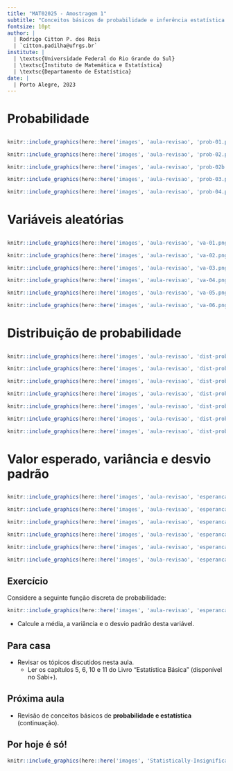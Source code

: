 ```yaml
---
title: "MAT02025 - Amostragem 1"
subtitle: "Conceitos básicos de probabilidade e inferência estatística: uma revisão"
fontsize: 10pt
author: |
  | Rodrigo Citton P. dos Reis
  | `citton.padilha@ufrgs.br`
institute: |
  | \textsc{Universidade Federal do Rio Grande do Sul}
  | \textsc{Instituto de Matemática e Estatística}
  | \textsc{Departamento de Estatística}
date: |
  | Porto Alegre, 2023
---
```


# Probabilidade

## {.allowframebreaks}

```r

knitr::include_graphics(here::here('images', 'aula-revisao', 'prob-01.png'))

```

\framebreak

```r

knitr::include_graphics(here::here('images', 'aula-revisao', 'prob-02.png'))

```

\framebreak

```r

knitr::include_graphics(here::here('images', 'aula-revisao', 'prob-02b.png'))

```

\framebreak

```r

knitr::include_graphics(here::here('images', 'aula-revisao', 'prob-03.png'))

```

\framebreak

```r

knitr::include_graphics(here::here('images', 'aula-revisao', 'prob-04.png'))

```

# Variáveis aleatórias

## {.allowframebreaks}

```r

knitr::include_graphics(here::here('images', 'aula-revisao', 'va-01.png'))

```

\framebreak

```r

knitr::include_graphics(here::here('images', 'aula-revisao', 'va-02.png'))

```

\framebreak

```r

knitr::include_graphics(here::here('images', 'aula-revisao', 'va-03.png'))

```

\framebreak

```r

knitr::include_graphics(here::here('images', 'aula-revisao', 'va-04.png'))

```

\framebreak

```r

knitr::include_graphics(here::here('images', 'aula-revisao', 'va-05.png'))

```

\framebreak

```r

knitr::include_graphics(here::here('images', 'aula-revisao', 'va-06.png'))

```

# Distribuição de probabilidade

## {.allowframebreaks}

```r

knitr::include_graphics(here::here('images', 'aula-revisao', 'dist-prob-01.png'))

```

\framebreak

```r

knitr::include_graphics(here::here('images', 'aula-revisao', 'dist-prob-02.png'))

```

\framebreak

```r

knitr::include_graphics(here::here('images', 'aula-revisao', 'dist-prob-03.png'))

```

\framebreak

```r

knitr::include_graphics(here::here('images', 'aula-revisao', 'dist-prob-04.png'))

```

\framebreak

```r

knitr::include_graphics(here::here('images', 'aula-revisao', 'dist-prob-05.png'))

```

\framebreak

```r

knitr::include_graphics(here::here('images', 'aula-revisao', 'dist-prob-06.png'))

```

\framebreak

```r

knitr::include_graphics(here::here('images', 'aula-revisao', 'dist-prob-07.png'))

```

# Valor esperado, variância e desvio padrão

## {.allowframebreaks}

```r

knitr::include_graphics(here::here('images', 'aula-revisao', 'esperanca_variancia-01.png'))

```

\framebreak

```r

knitr::include_graphics(here::here('images', 'aula-revisao', 'esperanca_variancia-02.png'))

```

\framebreak

```r

knitr::include_graphics(here::here('images', 'aula-revisao', 'esperanca_variancia-03.png'))

```

\framebreak

```r

knitr::include_graphics(here::here('images', 'aula-revisao', 'esperanca_variancia-04.png'))

```

\framebreak

```r

knitr::include_graphics(here::here('images', 'aula-revisao', 'esperanca_variancia-05.png'))

```

\framebreak

```r

knitr::include_graphics(here::here('images', 'aula-revisao', 'esperanca_variancia-06.png'))

```

## Exercício {.allowframebreaks}

Considere a seguinte função discreta de probabilidade:

```r

knitr::include_graphics(here::here('images', 'aula-revisao', 'esperanca_variancia-07.png'))

```

- Calcule a média, a variância e o desvio padrão desta variável.

## Para casa

- Revisar os tópicos discutidos nesta aula.
    + Ler os capítulos 5, 6, 10 e 11 do Livro "Estatística Básica"\footnote{Morettin, P. A. e Bussab, W. O. {\bf Estatística Básica}, Saraiva, 2010.} (disponível no Sabi+).

## Próxima aula

- Revisão de conceitos básicos de __probabilidade e estatística__ (continuação).

## Por hoje é só!

\begin{center}
{\bf Bons estudos!}
\end{center}

```r

knitr::include_graphics(here::here('images', 'Statistically-Insignificant-corda-bamba.jpg'))

```


